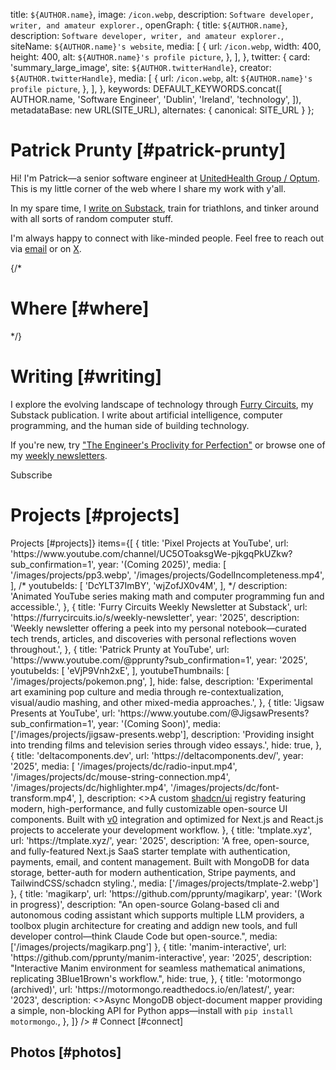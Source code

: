 
  title: `${AUTHOR.name}`,
  image: `/icon.webp`,
  description: `Software developer, writer, and amateur explorer.`,
  openGraph: {
    title: `${AUTHOR.name}`,
    description: `Software developer, writer, and amateur explorer.`,
    siteName: `${AUTHOR.name}'s website`,
    media: [
      {
        url: `/icon.webp`,
        width: 400,
        height: 400,
        alt: `${AUTHOR.name}'s profile picture`,
      },
    ],
  },
  twitter: {
    card: 'summary_large_image',
    site: `${AUTHOR.twitterHandle}`,
    creator: `${AUTHOR.twitterHandle}`,
    media: [
      {
        url: `/icon.webp`,
        alt: `${AUTHOR.name}'s profile picture`,
      },
    ],
  },
  keywords: DEFAULT_KEYWORDS.concat([
    AUTHOR.name,
    'Software Engineer',
    'Dublin',
    'Ireland',
    'technology',
  ]),
  metadataBase: new URL(SITE_URL),
    alternates: {
      canonical: SITE_URL
    }
};

<AnimatedSection delay={0}>

# Patrick Prunty [#patrick-prunty]

</AnimatedSection>

<AnimatedSection delay={150}>

Hi! I'm Patrick—a senior software engineer at [UnitedHealth Group / Optum](https://optum.com). This is my little corner of the web where I share my work with y'all.

In my spare time, I [write on Substack](https://furrycircuits.io/), train for triathlons, and tinker around with all sorts of random computer stuff.

I'm always happy to connect with like-minded people. Feel free to reach out via [email](mailto:patrickprunty.business@gmail.com) or on [X](https://x.com/pprunty_).

</AnimatedSection>

{/*
<AnimatedSection delay={300}>

# Where [#where]

<Map />

</AnimatedSection>
*/}

<AnimatedSection delay={350}>

# Writing [#writing]

I explore the evolving landscape of technology through [Furry Circuits](https://furrycircuits.io/), my Substack publication. I write about artificial intelligence, computer programming, and the human side of building technology.

If you're new, try ["The Engineer's Proclivity for Perfection"](https://furrycircuits.io/p/the-engineers-proclivity-for-perfection) or browse one of my [weekly newsletters](https://furrycircuits.io/s/weekly-newsletter).

<SubstackButton>Subscribe</SubstackButton>

</AnimatedSection>

<AnimatedSection delay={450}>

# Projects [#projects]

</AnimatedSection>


<Section
  sectionName={<>Projects [#projects]</>}
  items={[
    {
      title: 'Pixel Projects at YouTube',
      url: 'https://www.youtube.com/channel/UC5OToaksgWe-pjkgqPkUZkw?sub_confirmation=1',
      year: '(Coming 2025)',
      media: [
        '/images/projects/pp3.webp',
        '/images/projects/GodelIncompleteness.mp4',
      ],
/*
      youtubeIds: [
        'DcYLT37ImBY',
        'wjZofJX0v4M',
      ],
*/
      description: 'Animated YouTube series making math and computer programming fun and accessible.',
    },
        {
          title: 'Furry Circuits Weekly Newsletter at Substack',
          url: 'https://furrycircuits.io/s/weekly-newsletter',
          year: '2025',
          description: 'Weekly newsletter offering a peek into my personal notebook—curated tech trends, articles, and discoveries with personal reflections woven throughout.',
        },
        {
          title: 'Patrick Prunty at YouTube',
          url: 'https://www.youtube.com/@pprunty?sub_confirmation=1',
          year: '2025',
          youtubeIds: [
            'eVjP9Vnh2xE',
          ],
          youtubeThumbnails: [
            '/images/projects/pokemon.png',
          ],
          hide: false,
          description:
              'Experimental art examining pop culture and media through re-contextualization, visual/audio mashing, and other mixed-media approaches.',
        },
    {
      title: 'Jigsaw Presents at YouTube',
      url: 'https://www.youtube.com/@JigsawPresents?sub_confirmation=1',
      year: '(Coming Soon)',
      media: ['/images/projects/jigsaw-presents.webp'],
      description: 'Providing insight into trending films and television series through video essays.',
      hide: true,
    },
    {
      title: 'deltacomponents.dev',
      url: 'https://deltacomponents.dev/',
      year: '2025',
      media: [
        '/images/projects/dc/radio-input.mp4',
        '/images/projects/dc/mouse-string-connection.mp4',
        '/images/projects/dc/highlighter.mp4',
        '/images/projects/dc/font-transform.mp4',
      ],
      description: <>A custom <a href="https://ui.shadcn.com/" target="_blank" rel="noopener noreferrer">shadcn/ui</a> registry featuring modern, high-performance, and fully customizable open-source UI components. Built with <a href="https://v0.dev/chat" target="_blank" rel="noopener noreferrer">v0</a> integration and optimized for Next.js and React.js projects to accelerate your development workflow.</>
    },
    {
      title: 'tmplate.xyz',
      url: 'https://tmplate.xyz/',
      year: '2025',
      description: 'A free, open-source, and fully-featured Next.js SaaS starter template with authentication, payments, email, and content management. Built with MongoDB for data storage, better-auth for modern authentication, Stripe payments, and TailwindCSS/schadcn styling.',
      media: ['/images/projects/tmplate-2.webp']
    },
    {
      title: 'magikarp',
      url: 'https://github.com/pprunty/magikarp',
      year: '(Work in progress)',
      description: "An open-source Golang-based cli and autonomous coding assistant which supports multiple LLM providers, a toolbox plugin architecture for creating and addign new tools, and full developer control—think Claude Code but open-source.",
      media: ['/images/projects/magikarp.png']
    },
    {
      title: 'manim-interactive',
      url: 'https://github.com/pprunty/manim-interactive',
      year: '2025',
      description: "Interactive Manim environment for seamless mathematical animations, replicating 3Blue1Brown's workflow.",
      hide: true,
    },
    {
      title: 'motormongo (archived)',
      url: 'https://motormongo.readthedocs.io/en/latest/',
      year: '2023',
      description: <>Async MongoDB object-document mapper providing a simple, non-blocking API for Python apps—install with <code>pip install motormongo</code>.</>,
    },
  ]}
/>


<AnimatedSection delay={600}>
# Connect [#connect]
</AnimatedSection>

<AnimatedSection delay={650}>
<Contact />
</AnimatedSection>

<AnimatedSection delay={650}>

# Photos [#photos]

</AnimatedSection>

<DelayedPhotoGrid />

<AnimatedSection delay={700}>

<Footer />

</AnimatedSection>
